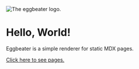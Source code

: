 
<img src="/assets/icon.png" alt="The eggbeater logo." />

# Hello, World!

Eggbeater is a simple renderer for static MDX pages.

[Click here to see pages.](/pages)
